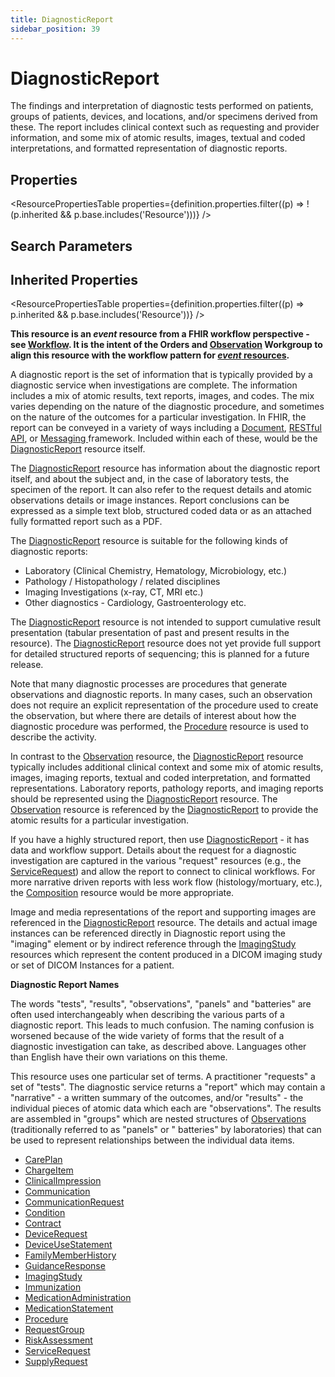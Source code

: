 ```yaml
---
title: DiagnosticReport
sidebar_position: 39
---
```


# DiagnosticReport

The findings and interpretation of diagnostic  tests performed on patients, groups of patients, devices, and locations, and/or specimens derived from these. The report includes clinical context such as requesting and provider information, and some mix of atomic results, images, textual and coded interpretations, and formatted representation of diagnostic reports.

<Tabs queryString="section">
<TabItem value="schema" label="Schema" default>


## Properties


<ResourcePropertiesTable properties={definition.properties.filter((p) => !(p.inherited && p.base.includes('Resource')))} />

## Search Parameters

<SearchParamsTable searchParams={definition.searchParameters} />

## Inherited Properties

<ResourcePropertiesTable properties={definition.properties.filter((p) => p.inherited && p.base.includes('Resource'))} />

</TabItem>
  <TabItem value="usage" label="Usage">
    <div> <a name="scope"></a>  <p><strong>This resource is an <em>event</em> resource from a FHIR workflow perspective - see <a href="https://www.hl7.org/fhir/workflow.html">Workflow</a>.   It is the intent of the Orders and <a href="/docs/api/fhir/resources/observation">Observation</a> Workgroup to align this resource with  the workflow pattern for <a href="https://www.hl7.org/fhir/workflow.html#event"><em>event</em> resources</a>.</strong></p> <p> A diagnostic report is the set of information that is typically provided by a diagnostic service when investigations are complete. The information includes a mix of atomic results, text reports, images, and codes. The mix varies depending on the nature of the diagnostic procedure, and sometimes on the nature of the outcomes for a particular investigation.  In FHIR, the report can be conveyed in a variety of ways including a <a href="https://www.hl7.org/fhir/documents.html">Document</a>, <a href="https://www.hl7.org/fhir/http.html">RESTful API</a>, or <a href="https://www.hl7.org/fhir/messaging.html">Messaging </a> framework.  Included within each of these, would be the <a href="/docs/api/fhir/resources/diagnosticreport">DiagnosticReport</a> resource itself. </p> <p> The <a href="/docs/api/fhir/resources/diagnosticreport">DiagnosticReport</a> resource has information about the diagnostic report itself, and about the subject and, in the case of laboratory tests, the specimen of the report.  It can also refer to the request details and atomic observations details or image instances.  Report conclusions can be expressed as a simple text blob, structured coded data or as an attached fully formatted report such as a PDF.</p> <p> The <a href="/docs/api/fhir/resources/diagnosticreport">DiagnosticReport</a> resource is suitable for the following kinds of diagnostic reports: </p> <ul>  <li>Laboratory (Clinical Chemistry, Hematology, Microbiology, etc.)</li>  <li>Pathology / Histopathology / related disciplines</li>  <li>Imaging Investigations (x-ray, CT, MRI etc.)</li>  <li>Other diagnostics - Cardiology, Gastroenterology etc.</li> </ul> <p> The <a href="/docs/api/fhir/resources/diagnosticreport">DiagnosticReport</a> resource is not intended to support cumulative result presentation (tabular presentation of past and present results in the resource). The <a href="/docs/api/fhir/resources/diagnosticreport">DiagnosticReport</a> resource does not yet provide full support for detailed structured reports of sequencing; this is planned for a future release. </p> </div>
    </TabItem>
  <TabItem value="relationships" label="Relationships">
    <div> <a name="bnr"></a>  <p> Note that many diagnostic processes are procedures that generate observations and diagnostic reports. In many cases, such an observation does not require an explicit representation of the procedure used to create the observation, but where there are details of interest about how the diagnostic procedure was performed, the <a href="/docs/api/fhir/resources/procedure">Procedure</a> resource is used to describe the activity. </p>  <p> In contrast to the <a href="/docs/api/fhir/resources/observation">Observation</a> resource, the <a href="/docs/api/fhir/resources/diagnosticreport">DiagnosticReport</a> resource typically includes additional clinical context and some mix of atomic results, images, imaging reports, textual and coded interpretation, and formatted representations. Laboratory reports, pathology reports, and imaging reports should be represented using the <a href="/docs/api/fhir/resources/diagnosticreport">DiagnosticReport</a> resource. The <a href="/docs/api/fhir/resources/observation">Observation</a> resource is referenced by the <a href="/docs/api/fhir/resources/diagnosticreport">DiagnosticReport</a> to provide the atomic results for a particular investigation. </p>  <p> If you have a highly structured report, then use <a href="/docs/api/fhir/resources/diagnosticreport">DiagnosticReport</a> - it has data and workflow support.  Details about the request for a diagnostic investigation are captured in the various "request" resources (e.g., the <a href="/docs/api/fhir/resources/servicerequest">ServiceRequest</a>) and allow the report to connect to clinical workflows. For more narrative driven reports with less work flow (histology/mortuary, etc.), the <a href="/docs/api/fhir/resources/composition">Composition</a> resource would be more appropriate. </p>  <p> Image and media representations of the report and supporting images are referenced in the <a href="/docs/api/fhir/resources/diagnosticreport">DiagnosticReport</a> resource.  The details and actual image instances can be referenced directly in Diagnostic report using the "imaging" element or by indirect reference through the <a href="/docs/api/fhir/resources/imagingstudy">ImagingStudy</a> resources which represent the content produced in a DICOM imaging study or set of DICOM Instances for a patient. </p>  </div>
    </TabItem>
  <TabItem value="backgroundAndContext" label="Background and Context">
    <div> <a name="bnc"></a>      <b>Diagnostic Report Names</b>  <p> The words "tests", "results", "observations", "panels" and "batteries" are often used interchangeably when describing the various parts of a diagnostic report. This leads to much confusion. The naming confusion is worsened because of the wide variety of forms that the result of a diagnostic investigation can take, as described above. Languages other than English have their own variations on this theme. </p> <p> This resource uses one particular set of terms. A practitioner "requests" a set of "tests". The diagnostic service returns a "report" which may contain a "narrative" - a written summary of the outcomes, and/or "results" - the individual pieces of atomic data which each are "observations". The results are assembled in "groups" which are nested structures of <a href="/docs/api/fhir/resources/observation">Observations</a> (traditionally referred to as "panels" or " batteries" by laboratories) that can be used to represent relationships between the individual data items. </p>   </div>
    </TabItem>
  <TabItem value="referencedBy" label="Referenced By">
    <ul><li><a href="/docs/api/fhir/resources/careplan">CarePlan</a></li>
<li><a href="/docs/api/fhir/resources/chargeitem">ChargeItem</a></li>
<li><a href="/docs/api/fhir/resources/clinicalimpression">ClinicalImpression</a></li>
<li><a href="/docs/api/fhir/resources/communication">Communication</a></li>
<li><a href="/docs/api/fhir/resources/communicationrequest">CommunicationRequest</a></li>
<li><a href="/docs/api/fhir/resources/condition">Condition</a></li>
<li><a href="/docs/api/fhir/resources/contract">Contract</a></li>
<li><a href="/docs/api/fhir/resources/devicerequest">DeviceRequest</a></li>
<li><a href="/docs/api/fhir/resources/deviceusestatement">DeviceUseStatement</a></li>
<li><a href="/docs/api/fhir/resources/familymemberhistory">FamilyMemberHistory</a></li>
<li><a href="/docs/api/fhir/resources/guidanceresponse">GuidanceResponse</a></li>
<li><a href="/docs/api/fhir/resources/imagingstudy">ImagingStudy</a></li>
<li><a href="/docs/api/fhir/resources/immunization">Immunization</a></li>
<li><a href="/docs/api/fhir/resources/medicationadministration">MedicationAdministration</a></li>
<li><a href="/docs/api/fhir/resources/medicationstatement">MedicationStatement</a></li>
<li><a href="/docs/api/fhir/resources/procedure">Procedure</a></li>
<li><a href="/docs/api/fhir/resources/requestgroup">RequestGroup</a></li>
<li><a href="/docs/api/fhir/resources/riskassessment">RiskAssessment</a></li>
<li><a href="/docs/api/fhir/resources/servicerequest">ServiceRequest</a></li>
<li><a href="/docs/api/fhir/resources/supplyrequest">SupplyRequest</a></li></ul>
    </TabItem>

</Tabs>

